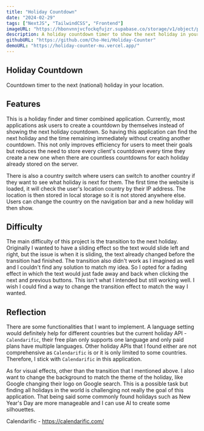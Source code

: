 ```yaml
---
title: "Holiday Countdown"
date: "2024-02-29"
tags: ["NextJS", "TailwindCSS", "Frontend"]
imageURL: "https://hbonvnnjvcfockqfujzr.supabase.co/storage/v1/object/public/Holiday/main.png"
description: A holiday countdown timer to show the next holiday in your location.
githubURL: "https://github.com/Cho-Hei/Holiday-Counter"
demoURL: "https://holiday-counter-mu.vercel.app/"
---
```


## Holiday Countdown

Countdown timer to the next (national) holiday in your location.

## Features

This is a holiday finder and timer combined application. Currently, most applications ask users to create a countdown by themselves instead of showing the next holiday countdown. So having this application can find the next holiday and the time remaining immediately without creating another countdown. This not only improves efficiency for users to meet their goals but reduces the need to store every client's countdown every time they create a new one when there are countless countdowns for each holiday already stored on the server.

There is also a country switch where users can switch to another country if they want to see what holiday is next for them. The first time the website is loaded, it will check the user's location country by their IP address. The location is then stored in local storage so it is not stored anywhere else. Users can change the country on the navigation bar and a new holiday will then show.

## Difficulty

The main difficulty of this project is the transition to the next holiday. Originally I wanted to have a sliding effect so the text would slide left and right, but the issue is when it is sliding, the text already changed before the transition had finished. The transition also didn't work as I imagined as well and I couldn't find any solution to match my idea. So I opted for a fading effect in which the text would just fade away and back when clicking the next and previous buttons. This isn't what I intended but still working well. I wish I could find a way to change the transition effect to match the way I wanted.

<CustomImage
  src='https://hbonvnnjvcfockqfujzr.supabase.co/storage/v1/object/public/Other/texteffect.gif'
  alt='Original Text Effect'
/>

## Reflection

There are some functionalities that I want to implement. A language setting would definitely help for different countries but the current holiday API - `Calendarific`, their free plan only supports one language and only paid plans have multiple languages. Other holiday APIs that I found either are not comprehensive as `Calendarific` is or it is only limited to some countries. Therefore, I stick with `Calendarific` in this application.

As for visual effects, other than the transition that I mentioned above. I also want to change the background to match the theme of the holiday, like Google changing their logo on Google search. This is a possible task but finding all holidays in the world is challenging not really the goal of this application. That being said some commonly found holidays such as New Year's Day are more manageable and I can use AI to create some silhouettes.

Calendarific - https://calendarific.com/
